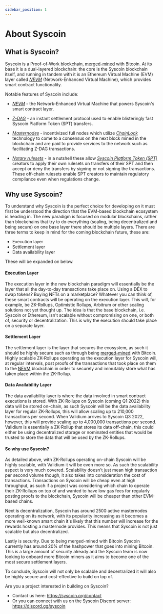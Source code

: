 ```yaml
---
sidebar_position: 1
---
```

# About Syscoin

## What is Syscoin?

Syscoin is a Proof-of-Work blockchain, [merged-mined](/docs/tech/merged-mining) with Bitcoin. At its base it is a dual-layered blockchain: the core is the Syscoin blockchain itself, and running in tandem with it is an Ethereum Virtual Machine (EVM) layer called [*NEVM*](/docs/tech/nevm) (Network-Enhanced Virtual Machine), which provides smart contract functionality.



Notable features of Syscoin include:

- [*NEVM*](/docs/tech/nevm) - the Network-Enhanced Virtual Machine that powers Syscoin's smart contract layer.

- [*Z-DAG*](/docs/tech/z-dag) - an instant settlement protocol used to enable blisteringly fast Syscoin Platform Token (SPT) transfers.
- [*Masternodes*](/docs/tech/masternodes) - incentivized full nodes which utilize [*ChainLock*](/docs/tech/chainlocks) technology to come to a consensus on the next block mined in the blockchain and are paid to provide services to the network such as facilitating Z-DAG transactions.
- [*Notary rulesets*](/docs/tech/notary) - in a nutshell these allow [*Syscoin Platform Token (SPT)*](/docs/tech/tokens) creators to apply their own rulesets on transfers of their SPT and then accept or deny the transfers by signing or not signing the transactions. These off-chain rulesets enable SPT creators to maintain regulatory compliance even when regulations change.

## Why use Syscoin?

To understand why Syscoin is the perfect choice for developing on it must first be understood the direction that the EVM-based blockchain ecosystem is heading in. The new paradigm is focused on modular blockchains, rather than blockchains that try to do everything (scaling, being decentralized and being secure) on one base layer there should be multiple layers. There are three terms to keep in mind for the coming blockchain future, these are:

- Execution layer
- Settlement layer
- Data availability layer

These will be expanded on below.

#### Execution Layer

The execution layer in the new blockchain paradigm will essentially be the layer that all the day-to-day transactions take place on. Using a DEX to swap tokens? Buying NFTs on a marketplace? Whatever you can think of, these smart contracts will be operating on the execution layer. This will, for example, be ZK-Rollups, Optimistic Rollups, Arbitrum or other scaling solutions not yet thought up. The idea is that the base blockchain, i.e. Syscoin or Ethereum, isn't scalable without compromising on one, or both of, security or decentralization. This is why the execution should take place on a separate layer.

#### Settlement Layer

The settlement layer is the layer that secures the ecosystem, as such it should be highly secure such as through being [merged-mined](/docs/tech/merged-mining) with Bitcoin. Highly scalable ZK-Rollups operating as the execution layer for Syscoin will, at regular intervals, post proofs of the transactions that took place on them to the [NEVM](/docs/tech/nevm) blockchain in order to securely and immutably store what has taken place within the ZK-Rollup.

#### Data Availability Layer

The data availability layer is where the data involved in smart contract executions is stored. With ZK-Rollups on Syscoin (coming Q1 2022) this data will be stored on-chain, as such Syscoin will be the data availability layer for regular ZK-Rollups, this will allow scaling up to 210,000 transactions per second. When Validium arrives to Syscoin Q3 2022, however, this will provide scaling up to 4,000,000 transactions per second. Validium is essentially a ZK-Rollup that stores its data off-chain, this could either be using decentralized storage or nominated entities that would be trusted to store the data that will be used by the ZK-Rollups.



#### So why use Syscoin?

As detailed above, with ZK-Rollups operating on-chain Syscoin will be highly scalable, with Validium it will be even more so. As such the scalability aspect is very much covered. Scalability doesn't just mean high transaction per second volume though, it also takes into consideration the cost of transactions. Transactions on Syscoin will be cheap even at high throughput, as such if a project was considering which chain to operate their ZK-Rollups on top of and wanted to have low gas fees for regularly posting proofs to the blockchain, Syscoin will be cheaper than other EVM-based chains.

Next is decentralization, Syscoin has around 2500 active masternodes operating on its network, with its popularity increasing as it becomes a more well-known smart chain it's likely that this number will increase for the rewards hosting a masternode provides. This means that Syscoin is not just scalable but also decentralized.

Lastly is security. Due to being merged-mined with Bitcoin Syscoin currently has around 20% of the hashpower that goes into mining Bitcoin. This is a large amount of security already and the Syscoin team is now looking to onboard more Bitcoin miners as it aims to become one of the most secure settlement layers.

To conclude, Syscoin will not only be scalable and decentralized it will also be highly secure and cost-effective to build on top of.


Are you a project interested in building on Syscoin?

- Contact us here: https://syscoin.org/contact
- Or you can connect with us on the Syscoin Discord server: https://discord.gg/syscoin
